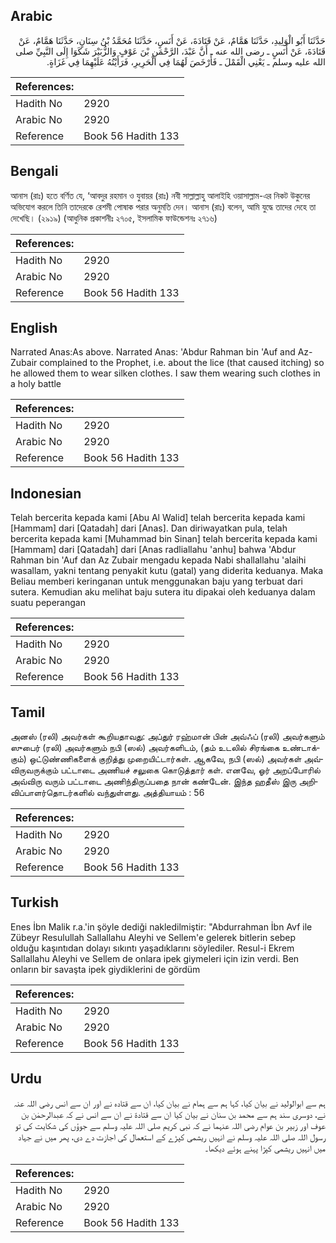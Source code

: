 ## Arabic


<div dir="rtl" lang="ar" style={{fontSize:'larger',backgroundColor:'#f8f9fa',padding:20}}>
حَدَّثَنَا أَبُو الْوَلِيدِ، حَدَّثَنَا هَمَّامٌ، عَنْ قَتَادَةَ، عَنْ أَنَسٍ، حَدَّثَنَا مُحَمَّدُ بْنُ سِنَانٍ، حَدَّثَنَا هَمَّامٌ، عَنْ قَتَادَةَ، عَنْ أَنَسٍ ـ رضى الله عنه ـ أَنَّ عَبْدَ، الرَّحْمَنِ بْنَ عَوْفٍ وَالزُّبَيْرَ شَكَوَا إِلَى النَّبِيِّ صلى الله عليه وسلم ـ يَعْنِي الْقَمْلَ ـ فَأَرْخَصَ لَهُمَا فِي الْحَرِيرِ، فَرَأَيْتُهُ عَلَيْهِمَا فِي غَزَاةٍ‏.‏
</div>
<div style={{backgroundColor:'#f8f9fa',padding:20, marginBottom: 10}}><table> <thead> <tr> <th>References:</th> <th></th> </tr> </thead> <tbody><tr><td>Hadith No</td><td>2920</td></tr><tr><td>Arabic No</td><td>2920</td></tr><tr><td>Reference</td><td>Book 56 Hadith 133</td></tr></tbody></table></div>

## Bengali


<div dir="ltr" lang="bn" style={{fontSize:'larger',backgroundColor:'#f8f9fa',padding:20}}>
আনাস (রাঃ) হতে বর্ণিত যে, ‘আবদুর রহমান ও যুবায়র (রাঃ) নবী সাল্লাল্লাহু আলাইহি ওয়াসাল্লাম-এর নিকট উকুনের অভিযোগ করলে তিনি তাদেরকে রেশমী পোষাক পরার অনুমতি দেন। আনাস (রাঃ) বলেন, আমি যুদ্ধে তাদের দেহে তা দেখেছি। (২৯১৯) (আধুনিক প্রকাশনীঃ ২৭০৫, ইসলামিক ফাউন্ডেশনঃ ২৭১৬)
</div>
<div style={{backgroundColor:'#f8f9fa',padding:20, marginBottom: 10}}><table> <thead> <tr> <th>References:</th> <th></th> </tr> </thead> <tbody><tr><td>Hadith No</td><td>2920</td></tr><tr><td>Arabic No</td><td>2920</td></tr><tr><td>Reference</td><td>Book 56 Hadith 133</td></tr></tbody></table></div>

## English


<div dir="ltr" lang="en" style={{fontSize:'larger',backgroundColor:'#f8f9fa',padding:20}}>
Narrated Anas:As above. Narrated Anas: 'Abdur Rahman bin 'Auf and Az-Zubair complained to the Prophet, i.e. about the lice (that caused itching) so he allowed them to wear silken clothes. I saw them wearing such clothes in a holy battle
</div>
<div style={{backgroundColor:'#f8f9fa',padding:20, marginBottom: 10}}><table> <thead> <tr> <th>References:</th> <th></th> </tr> </thead> <tbody><tr><td>Hadith No</td><td>2920</td></tr><tr><td>Arabic No</td><td>2920</td></tr><tr><td>Reference</td><td>Book 56 Hadith 133</td></tr></tbody></table></div>

## Indonesian


<div dir="ltr" lang="id" style={{fontSize:'larger',backgroundColor:'#f8f9fa',padding:20}}>
Telah bercerita kepada kami [Abu Al Walid] telah bercerita kepada kami [Hammam] dari [Qatadah] dari [Anas]. Dan diriwayatkan pula, telah bercerita kepada kami [Muhammad bin Sinan] telah bercerita kepada kami [Hammam] dari [Qatadah] dari [Anas radliallahu 'anhu] bahwa 'Abdur Rahman bin 'Auf dan Az Zubair mengadu kepada Nabi shallallahu 'alaihi wasallam, yakni tentang penyakit kutu (gatal) yang diderita keduanya. Maka Beliau memberi keringanan untuk menggunakan baju yang terbuat dari sutera. Kemudian aku melihat baju sutera itu dipakai oleh keduanya dalam suatu peperangan
</div>
<div style={{backgroundColor:'#f8f9fa',padding:20, marginBottom: 10}}><table> <thead> <tr> <th>References:</th> <th></th> </tr> </thead> <tbody><tr><td>Hadith No</td><td>2920</td></tr><tr><td>Arabic No</td><td>2920</td></tr><tr><td>Reference</td><td>Book 56 Hadith 133</td></tr></tbody></table></div>

## Tamil


<div dir="ltr" lang="ta" style={{fontSize:'larger',backgroundColor:'#f8f9fa',padding:20}}>
அனஸ் (ரலி) அவர்கள் கூறியதாவது: அப்துர் ரஹ்மான் பின் அவ்ஃப் (ரலி) அவர்களும் ஸுபைர் (ரலி) அவர்களும் நபி (ஸல்) அவர்களிடம், (தம் உடலில் சிரங்கை உண்டாக்கும்) ஒட்டுண்ணிகளைக் குறித்து முறையிட்டார்கள். ஆகவே, நபி (ஸல்) அவர்கள் அவ்விருவருக்கும் பட்டாடை அணியச் சலுகை கொடுத்தார் கள். எனவே, ஓர் அறப்போரில் அவ்விரு வரும் பட்டாடை அணிந்திருப்பதை நான் கண்டேன். இந்த ஹதீஸ் இரு அறிவிப்பாளர்தொடர்களில் வந்துள்ளது. அத்தியாயம் : 56
</div>
<div style={{backgroundColor:'#f8f9fa',padding:20, marginBottom: 10}}><table> <thead> <tr> <th>References:</th> <th></th> </tr> </thead> <tbody><tr><td>Hadith No</td><td>2920</td></tr><tr><td>Arabic No</td><td>2920</td></tr><tr><td>Reference</td><td>Book 56 Hadith 133</td></tr></tbody></table></div>

## Turkish


<div dir="ltr" lang="tr" style={{fontSize:'larger',backgroundColor:'#f8f9fa',padding:20}}>
Enes İbn Malik r.a.'in şöyle dediği nakledilmiştir: "Abdurrahman İbn Avf ile Zübeyr Resulullah Sallallahu Aleyhi ve Sellem'e gelerek bitlerin sebep olduğu kaşıntıdan dolayı sıkıntı yaşadıklarını söylediler. Resul-i Ekrem Sallallahu Aleyhi ve Sellem de onlara ipek giymeleri için izin verdi. Ben onların bir savaşta ipek giydiklerini de gördüm
</div>
<div style={{backgroundColor:'#f8f9fa',padding:20, marginBottom: 10}}><table> <thead> <tr> <th>References:</th> <th></th> </tr> </thead> <tbody><tr><td>Hadith No</td><td>2920</td></tr><tr><td>Arabic No</td><td>2920</td></tr><tr><td>Reference</td><td>Book 56 Hadith 133</td></tr></tbody></table></div>

## Urdu


<div dir="rtl" lang="ur" style={{fontSize:'larger',backgroundColor:'#f8f9fa',padding:20}}>
ہم سے ابوالولید نے بیان کیا، کہا ہم سے ہمام نے بیان کیا، ان سے قتادہ نے اور ان سے انس رضی اللہ عنہ نے، دوسری سند ہم سے محمد بن سنان نے بیان کیا ان سے قتادۃ نے ان سے انس نے کہ عبدالرحمٰن بن عوف اور زبیر بن عوام رضی اللہ عنہما نے کہ نبی کریم صلی اللہ علیہ وسلم سے جوؤں کی شکایت کی تو رسول اللہ صلی اللہ علیہ وسلم نے انہیں ریشمی کپڑے کے استعمال کی اجازت دے دی، پھر میں نے جہاد میں انہیں ریشمی کپڑا پہنے ہوئے دیکھا۔
</div>
<div style={{backgroundColor:'#f8f9fa',padding:20, marginBottom: 10}}><table> <thead> <tr> <th>References:</th> <th></th> </tr> </thead> <tbody><tr><td>Hadith No</td><td>2920</td></tr><tr><td>Arabic No</td><td>2920</td></tr><tr><td>Reference</td><td>Book 56 Hadith 133</td></tr></tbody></table></div>